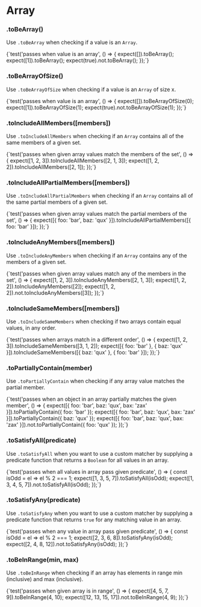 
# Array

### .toBeArray()

Use `.toBeArray` when checking if a value is an `Array`.

<TestFile name="toBeArray">
  {`test('passes when value is an array', () => {
  expect([]).toBeArray();
  expect([1]).toBeArray();
  expect(true).not.toBeArray();
});`}
</TestFile>

### .toBeArrayOfSize()

Use `.toBeArrayOfSize` when checking if a value is an `Array` of size x.

<TestFile name="toBeArrayOfSize">
  {`test('passes when value is an array', () => {
  expect([]).toBeArrayOfSize(0);
  expect([1]).toBeArrayOfSize(1);
  expect(true).not.toBeArrayOfSize(1);
});`}
</TestFile>

### .toIncludeAllMembers([members])

Use `.toIncludeAllMembers` when checking if an `Array` contains all of the same members of a given set.

<TestFile name="toIncludeAllMembers">
  {`test('passes when given array values match the members of the set', () => {
  expect([1, 2, 3]).toIncludeAllMembers([2, 1, 3]);
  expect([1, 2, 2]).toIncludeAllMembers([2, 1]);
});`}
</TestFile>

### .toIncludeAllPartialMembers([members])

Use `.toIncludeAllPartialMembers` when checking if an `Array` contains all of the same partial members of a given set.

<TestFile name="toIncludeAllPartialMembers">
  {`test('passes when given array values match the partial members of the set', () => {
  expect([{ foo: 'bar', baz: 'qux' }]).toIncludeAllPartialMembers([{ foo: 'bar' }]);
});`}
</TestFile>

### .toIncludeAnyMembers([members])

Use `.toIncludeAnyMembers` when checking if an `Array` contains any of the members of a given set.

<TestFile name="toIncludeAnyMembers">
  {`test('passes when given array values match any of the members in the set', () => {
  expect([1, 2, 3]).toIncludeAnyMembers([2, 1, 3]);
  expect([1, 2, 2]).toIncludeAnyMembers([2]);
  expect([1, 2, 2]).not.toIncludeAnyMembers([3]);
});`}
</TestFile>

### .toIncludeSameMembers([members])

Use `.toIncludeSameMembers` when checking if two arrays contain equal values, in any order.

<TestFile name="toIncludeSameMembers">
  {`test('passes when arrays match in a different order', () => {
  expect([1, 2, 3]).toIncludeSameMembers([3, 1, 2]);
  expect([{ foo: 'bar' }, { baz: 'qux' }]).toIncludeSameMembers([{ baz: 'qux' }, { foo: 'bar' }]);
});`}
</TestFile>

### .toPartiallyContain(member)

Use `.toPartiallyContain` when checking if any array value matches the partial member.

<TestFile name="toPartiallyContain">
  {`test('passes when an object in an array partially matches the given member', () => {
  expect([{ foo: 'bar', baz: 'qux', bax: 'zax' }]).toPartiallyContain({ foo: 'bar' });
  expect([{ foo: 'bar', baz: 'qux', bax: 'zax' }]).toPartiallyContain({ baz: 'qux' });
  expect([{ foo: 'bar', baz: 'qux', bax: 'zax' }]).not.toPartiallyContain({ foo: 'qux' });
});`}
</TestFile>

### .toSatisfyAll(predicate)

Use `.toSatisfyAll` when you want to use a custom matcher by supplying a predicate function that returns a `Boolean` for all values in an array.

<TestFile name="toSatisfyAll">
  {`test('passes when all values in array pass given predicate', () => {
  const isOdd = el => el % 2 === 1;
  expect([1, 3, 5, 7]).toSatisfyAll(isOdd);
  expect([1, 3, 4, 5, 7]).not.toSatisfyAll(isOdd);
});`}
</TestFile>

### .toSatisfyAny(predicate)

Use `.toSatisfyAny` when you want to use a custom matcher by supplying a predicate function that returns `true` for any matching value in an array.

<TestFile name="toSatisfyAny">
  {`test('passes when any value in array pass given predicate', () => {
  const isOdd = el => el % 2 === 1;
  expect([2, 3, 6, 8]).toSatisfyAny(isOdd);
  expect([2, 4, 8, 12]).not.toSatisfyAny(isOdd);
});`}
</TestFile>

### .toBeInRange(min, max)

Use `.toBeInRange` when checking if an array has elements in range min (inclusive) and max (inclusive).

<TestFile name="toBeInRange">
  {`test('passes when given array is in range', () => {
  expect([4, 5, 7, 9]).toBeInRange(4, 10);
  expect([12, 13, 15, 17]).not.toBeInRange(4, 9);
});`}
</TestFile>
